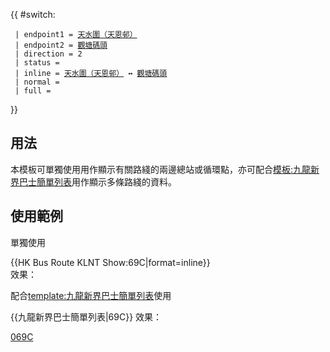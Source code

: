 {{ #switch: {{{format|}}}
  | endpoint1 = [[天恩邨公共運輸交匯處|天水圍（天恩邨）]]
  | endpoint2 = [[觀塘碼頭巴士總站|觀塘碼頭]]
  | direction = 2
  | status = {{HK Bus Status|P}}
  | inline = [[天恩邨公共運輸交匯處|天水圍（天恩邨）]] ↔ [[觀塘碼頭巴士總站|觀塘碼頭]]
  | normal =
  | full =
}}<noinclude>
==用法==
本模板可單獨使用用作顯示有關路綫的兩邊總站或循環點，亦可配合[[模板:九龍新界巴士簡單列表]]用作顯示多條路綫的資料。

==使用範例==
;單獨使用
<nowiki>{{HK Bus Route KLNT Show:69C|format=inline}}</nowiki><br>
效果：{{HK Bus Route KLNT Show:69C|format=inline}}

;配合[[template:九龍新界巴士簡單列表]]使用
<nowiki>{{九龍新界巴士簡單列表|69C}}</nowiki>
效果：{{九龍新界巴士簡單列表|69C}}
[[Category:九龍巴士路線模板|069C]]</noinclude>